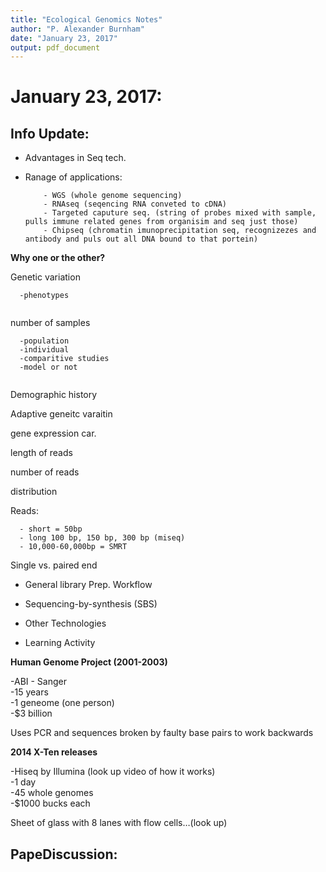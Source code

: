 ```yaml
---
title: "Ecological Genomics Notes"
author: "P. Alexander Burnham"
date: "January 23, 2017"
output: pdf_document
---
```


# January 23, 2017: 

## Info Update:

* Advantages in Seq tech. 

* Ranage of applications:   

          - WGS (whole genome sequencing)   
          - RNAseq (seqencing RNA conveted to cDNA)    
          - Targeted caputure seq. (string of probes mixed with sample, pulls immune related genes from organisim and seq just those)    
          - Chipseq (chromatin imunoprecipitation seq, recognizezes and antibody and puls out all DNA bound to that portein)     
          
**Why one or the other?**

Genetic variation   

      -phenotypes
      
number of samples   

      -population   
      -individual   
      -comparitive studies   
      -model or not  
      
Demographic history

Adaptive geneitc varaitin

gene expression car.

length of reads

number of reads

distribution


Reads:

      - short = 50bp
      - long 100 bp, 150 bp, 300 bp (miseq)
      - 10,000-60,000bp = SMRT

Single vs. paired end

* General library Prep. Workflow   

* Sequencing-by-synthesis (SBS)   

* Other Technologies   

* Learning Activity   


**Human Genome Project (2001-2003)**

-ABI - Sanger   
-15 years   
-1 geneome (one person)   
-$3 billion   

Uses PCR and sequences broken by faulty base pairs to work backwards

**2014 X-Ten releases**

-Hiseq by Illumina (look up video of how it works)  
-1 day    
-45 whole genomes    
-$1000 bucks each   


Sheet of glass with 8 lanes with flow cells...(look up)

## PapeDiscussion: